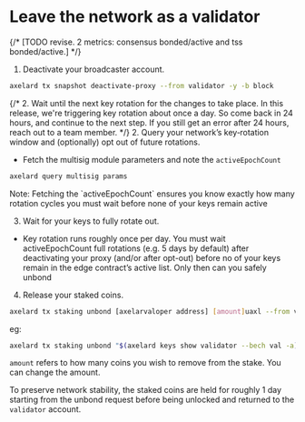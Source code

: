 # Leave the network as a validator

{/* [TODO revise. 2 metrics: consensus bonded/active and tss bonded/active.] */}

1. Deactivate your broadcaster account.

```bash
axelard tx snapshot deactivate-proxy --from validator -y -b block
```

{/* 2. Wait until the next key rotation for the changes to take place.  In this release, we're triggering key rotation about once a day. So come back in 24 hours, and continue to the next step. If you still get an error after 24 hours, reach out to a team member. */}
2. Query your network’s key‐rotation window and (optionally) opt out of future rotations.

- Fetch the multisig module parameters and note the `activeEpochCount`
```bash
axelard query multisig params
```

<Callout emoji="💡">
    Note: Fetching the `activeEpochCount` ensures you know exactly how many rotation cycles you must wait before none of your keys remain active
</Callout>


3. Wait for your keys to fully rotate out.

- Key rotation runs roughly once per day. You must wait activeEpochCount full rotations (e.g. 5 days by default) after deactivating your proxy (and/or after opt-out) before no of your keys remain in the edge contract’s active list. Only then can you safely unbond

4. Release your staked coins.

```bash
axelard tx staking unbond [axelarvaloper address] [amount]uaxl --from validator -y -b block
```

eg:

```bash
axelard tx staking unbond "$(axelard keys show validator --bech val -a)" 100000000uaxl --from validator -y -b block
```

`amount` refers to how many coins you wish to remove from the stake. You can change the amount.

To preserve network stability, the staked coins are held for roughly 1 day starting from the unbond request before being unlocked and returned to the `validator` account.

